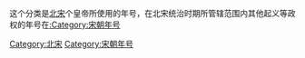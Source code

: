 {{Catnav|頁面分類|...|宋遼金夏|宋朝|宋朝年号}}
{{Catnav|頁面分類|...|宋遼金夏|宋朝|北宋}}

这个分类是[[北宋|北宋]]个皇帝所使用的年号，在北宋统治时期所管辖范围内其他起义等政权的年号在[[:Category:宋朝年号|:Category:宋朝年号]]

[[Category:北宋|Category:北宋]]
[[Category:宋朝年号|Category:宋朝年号]]
